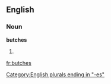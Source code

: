 ==English==

===Noun===
'''butches'''

# {{plural of|[[butch]]}}

[[Category:English plurals ending in "-es"]]

[[fr:butches]]